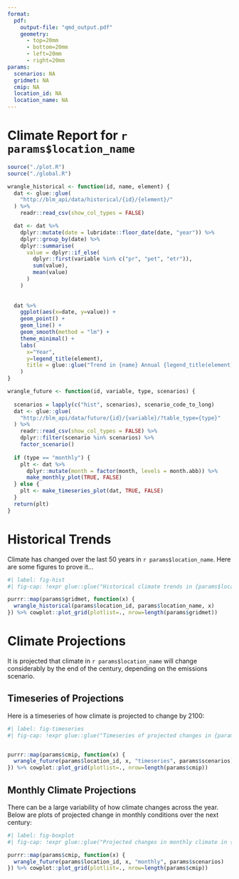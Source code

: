 ```yaml
---
format:
  pdf: 
    output-file: "qmd_output.pdf"
    geometry: 
      - top=20mm
      - bottom=20mm
      - left=20mm
      - right=20mm
params:
  scenarios: NA
  gridmet: NA
  cmip: NA
  location_id: NA
  location_name: NA
---
```


# Climate Report for `r params$location_name`
```r
source("./plot.R")
source("./global.R")

wrangle_historical <- function(id, name, element) {
  dat <- glue::glue(
    "http://blm_api/data/historical/{id}/{element}/"
  ) %>% 
    readr::read_csv(show_col_types = FALSE) 

  dat <- dat %>% 
    dplyr::mutate(date = lubridate::floor_date(date, "year")) %>%
    dplyr::group_by(date) %>% 
    dplyr::summarise(
      value = dplyr::if_else(
        dplyr::first(variable %in% c("pr", "pet", "etr")), 
        sum(value), 
        mean(value)
      ) 
    ) 
  
  
  dat %>% 
    ggplot(aes(x=date, y=value)) + 
    geom_point() + 
    geom_line() + 
    geom_smooth(method = "lm") + 
    theme_minimal() + 
    labs(
      x="Year", 
      y=legend_title(element),
      title = glue::glue("Trend in {name} Annual {legend_title(element)}")
    )
}

wrangle_future <- function(id, variable, type, scenarios) {
  
  scenarios = lapply(c("hist", scenarios), scenario_code_to_long)
  dat <- glue::glue(
    "http://blm_api/data/future/{id}/{variable}/?table_type={type}"
  ) %>%
    readr::read_csv(show_col_types = FALSE) %>% 
    dplyr::filter(scenario %in% scenarios) %>%
    factor_scenario() 
  
  if (type == "monthly") {
    plt <- dat %>% 
      dplyr::mutate(month = factor(month, levels = month.abb)) %>%
      make_monthly_plot(TRUE, FALSE) 
  } else {
    plt <- make_timeseries_plot(dat, TRUE, FALSE)
  }
  return(plt)
}

```
# Historical Trends
Climate has changed over the last 50 years in `r params$location_name`. Here are some figures to prove it...

``` r
#| label: fig-hist
#| fig-cap: !expr glue::glue("Historical climate trends in {params$location_name}")

purrr::map(params$gridmet, function(x) {
  wrangle_historical(params$location_id, params$location_name, x)  
}) %>% cowplot::plot_grid(plotlist=., nrow=length(params$gridmet))
```


# Climate Projections
It is projected that climate in `r params$location_name` will change considerably by the end of the century, depending on the emissions scenario.

## Timeseries of Projections
Here is a timeseries of how climate is projected to change by 2100:

``` r
#| label: fig-timeseries
#| fig-cap: !expr glue::glue("Timeseries of projected changes in {params$location_name}")


purrr::map(params$cmip, function(x) {
  wrangle_future(params$location_id, x, "timeseries", params$scenarios)  
}) %>% cowplot::plot_grid(plotlist=., nrow=length(params$cmip))
```


## Monthly Climate Projections
There can be a large variability of how climate changes across the year. Below are plots of projected change in monthly conditions over the next century:

``` r
#| label: fig-boxplot
#| fig-cap: !expr glue::glue("Projected changes in monthly climate in {params$location_name}")

purrr::map(params$cmip, function(x) {
  wrangle_future(params$location_id, x, "monthly", params$scenarios)  
}) %>% cowplot::plot_grid(plotlist=., nrow=length(params$cmip))
```
